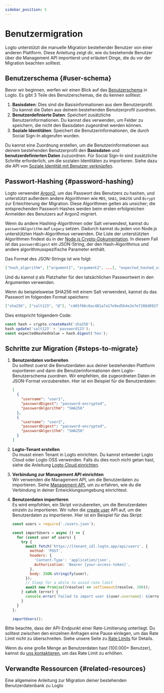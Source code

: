 ```yaml
---
sidebar_position: 5
---
```


# Benutzermigration

Logto unterstützt die manuelle Migration bestehender Benutzer von einer anderen Plattform. Diese Anleitung zeigt dir, wie du bestehende Benutzer über die Management API importierst und erläutert Dinge, die du vor der Migration beachten solltest.

## Benutzerschema \{#user-schema}

Bevor wir beginnen, werfen wir einen Blick auf das [Benutzerschema](/user-management/user-data/#user-profile) in Logto. Es gibt 3 Teile des Benutzerschemas, die du kennen solltest:

1. **Basisdaten**: Dies sind die Basisinformationen aus dem Benutzerprofil. Du kannst die Daten aus deinem bestehenden Benutzerprofil zuordnen.
2. **Benutzerdefinierte Daten**: Speichert zusätzliche Benutzerinformationen. Du kannst dies verwenden, um Felder zu speichern, die nicht den Basisdaten zugeordnet werden können.
3. **Soziale Identitäten**: Speichert die Benutzerinformationen, die durch Social Sign-In abgerufen wurden.

Du kannst eine Zuordnung erstellen, um die Benutzerinformationen aus deinem bestehenden Benutzerprofil den **Basisdaten** und **benutzerdefinierten Daten** zuzuordnen. Für Social Sign-In sind zusätzliche Schritte erforderlich, um die sozialen Identitäten zu importieren. Siehe dazu die API von [Soziale Identität mit Benutzer verknüpfen](https://openapi.logto.io/operation/operation-createuseridentity).

## Passwort-Hashing \{#password-hashing}

Logto verwendet [Argon2](https://de.wikipedia.org/wiki/Argon2), um das Passwort des Benutzers zu hashen, und unterstützt außerdem andere Algorithmen wie `MD5`, `SHA1`, `SHA256` und `Bcrypt` zur Erleichterung der Migration. Diese Algorithmen gelten als unsicher; die entsprechenden Passwort-Hashes werden beim ersten erfolgreichen Anmelden des Benutzers auf Argon2 migriert.

Wenn du andere Hashing-Algorithmen oder Salt verwendest, kannst du `passwordAlgorithm` auf `Legacy` setzen. Dadurch kannst du jeden von Node.js unterstützten Hash-Algorithmus verwenden. Die Liste der unterstützten Algorithmen findest du in der [Node.js Crypto-Dokumentation](https://nodejs.org/api/crypto.html#cryptogethashes). In diesem Fall ist das `passwordDigest` ein JSON-String, der den Hash-Algorithmus und andere algorithmusspezifische Parameter enthält.

Das Format des JSON-Strings ist wie folgt:

```json
["hash_algorithm", ["argument1", "argument2", ...], "expected_hashed_value"]
```

Und du kannst `@` als Platzhalter für den tatsächlichen Passwortwert in den Argumenten verwenden.

Wenn du beispielsweise SHA256 mit einem Salt verwendest, kannst du das Passwort im folgenden Format speichern:

```json
["sha256", ["salt123", "@"], "c465f66c6ac481a7a17e9ed5b4e2e7e7288d892f12bf1c95c140901e9a70436e"]
```

Dies entspricht folgendem Code:

```ts
const hash = crypto.createHash('sha256');
hash.update('salt123' + 'password123');
const expectedHashedValue = hash.digest('hex');
```

## Schritte zur Migration \{#steps-to-migrate}

1.  **Benutzerdaten vorbereiten**  
    Du solltest zuerst die Benutzerdaten aus deiner bestehenden Plattform exportieren und dann die Benutzerinformationen dem Logto-Benutzerschema zuordnen. Wir empfehlen, die zugeordneten Daten im JSON-Format vorzubereiten. Hier ist ein Beispiel für die Benutzerdaten:

    ```json
    [
      {
        "username": "user1",
        "passwordDigest": "password-encrypted",
        "passwordAlgorithm": "SHA256"
      },
      {
        "username": "user2",
        "passwordDigest": "password-encrypted",
        "passwordAlgorithm": "SHA256"
      }
    ]
    ```

2.  **Logto-Tenant erstellen**  
    Du musst einen Tenant in Logto einrichten. Du kannst entweder Logto Cloud oder Logto OSS verwenden. Falls du dies noch nicht getan hast, siehe die Anleitung [Logto Cloud einrichten](/introduction/set-up-logto-cloud/#create-logto-tenant).
3.  **Verbindung zur Management API einrichten**  
    Wir verwenden die Management API, um die Benutzerdaten zu importieren. Siehe [Management API](/integrate-logto/interact-with-management-api), um zu erfahren, wie du die Verbindung in deiner Entwicklungsumgebung einrichtest.
4.  **Benutzerdaten importieren**  
    Es wird empfohlen, ein Skript vorzubereiten, um die Benutzerdaten einzeln zu importieren. Wir rufen die [create user](https://openapi.logto.io/operation/operation-createuser) API auf, um die Benutzerdaten zu importieren. Hier ist ein Beispiel für das Skript:

    ```jsx
    const users = require('./users.json');

    const importUsers = async () => {
      for (const user of users) {
        try {
          await fetch('https://[tenant_id].logto.app/api/users', {
            method: 'POST',
            headers: {
              'Content-Type': 'application/json',
              Authorization: 'Bearer [your-access-token]',
            },
            body: JSON.stringify(user),
          });
          // Sleep for a while to avoid rate limit
          await new Promise((resolve) => setTimeout(resolve, 200));
        } catch (error) {
          console.error(`Failed to import user ${user.username}: ${error.message}`);
        }
      }
    };

    importUsers();
    ```

Bitte beachte, dass der API-Endpunkt einer Rate-Limitierung unterliegt. Du solltest zwischen den einzelnen Anfragen eine Pause einlegen, um das Rate Limit nicht zu überschreiten. Siehe unsere Seite zu [Rate Limits](/integrate-logto/interact-with-management-api/#rate-limit) für Details.

Wenn du eine große Menge an Benutzerdaten hast (100.000+ Benutzer), kannst du [uns kontaktieren](https://logto.io/contact), um das Rate Limit zu erhöhen.

## Verwandte Ressourcen \{#related-resources}

<Url href="https://blog.logto.io/general-migration-guide">
  Eine allgemeine Anleitung zur Migration deiner bestehenden Benutzerdatenbank zu Logto
</Url>
